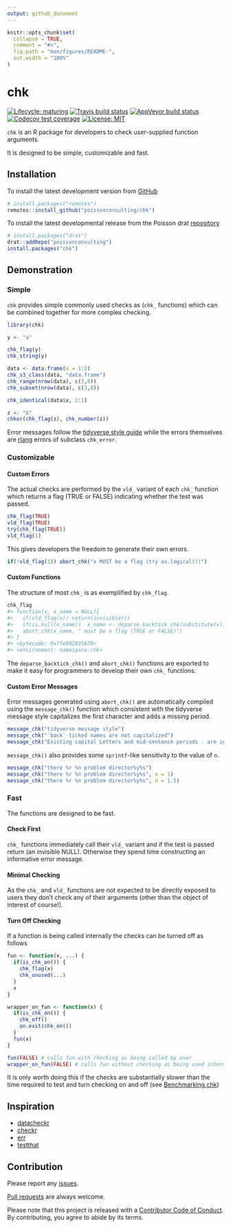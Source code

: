 ```yaml
---
output: github_document
---
```


<!-- README.md is generated from README.Rmd. Please edit that file -->

```r
knitr::opts_chunk$set(
  collapse = TRUE,
  comment = "#>",
  fig.path = "man/figures/README-",
  out.width = "100%"
)
```

# chk

<!-- badges: start -->
[![Lifecycle: maturing](https://img.shields.io/badge/lifecycle-maturing-blue.svg)](https://www.tidyverse.org/lifecycle/#maturing)
[![Travis build status](https://travis-ci.com/poissonconsulting/chk.svg?branch=master)](https://travis-ci.com/poissonconsulting/chk)
[![AppVeyor build status](https://ci.appveyor.com/api/projects/status/github/poissonconsulting/chk?branch=master&svg=true)](https://ci.appveyor.com/project/poissonconsulting/chk)
[![Codecov test coverage](https://codecov.io/gh/poissonconsulting/chk/branch/master/graph/badge.svg)](https://codecov.io/gh/poissonconsulting/chk?branch=master)
[![License: MIT](https://img.shields.io/badge/License-MIT-green.svg)](https://opensource.org/licenses/MIT)
<!-- [![Tinyverse status](https://tinyverse.netlify.com/badge/chk)](https://CRAN.R-project.org/package=chk) -->
<!-- [![CRAN status](https://www.r-pkg.org/badges/version/chk)](https://cran.r-project.org/package=chk) -->
<!-- ![CRAN downloads](https://cranlogs.r-pkg.org/badges/chk) -->
<!-- badges: end -->

`chk` is an R package for developers to check user-supplied function arguments.

It is designed to be simple, customizable and fast.

## Installation

To install the latest development version from [GitHub](https://github.com/poissonconsulting/chk)
```r
# install.packages("remotes")
remotes::install_github("poissonconsulting/chk")
```

To install the latest developmental release from the Poisson drat [repository](https://github.com/poissonconsulting/drat)
```r
# install.packages("drat")
drat::addRepo("poissonconsulting")
install.packages("chk")
```

## Demonstration

### Simple

`chk` provides simple commonly used checks as (`chk_` functions) which can be combined together for more complex checking.

```r
library(chk)

y <- "a"

chk_flag(y)
chk_string(y)

data <- data.frame(x = 1:2)
chk_s3_class(data, "data.frame")
chk_range(nrow(data), c(3,8))
chk_subset(nrow(data), c(3,8))

chk_identical(data$x, 2:1)

z <- "b"
chkor(chk_flag(z), chk_number(z))
```

Error messages follow the [tidyverse style guide](https://style.tidyverse.org/error-messages.html) while the errors themselves are [rlang](https://rlang.r-lib.org/reference/abort.html) errors of subclass `chk_error`.

### Customizable

#### Custom Errors

The actual checks are performed by the `vld_` variant of each `chk_` function which returns a flag (TRUE or FALSE) indicating whether the test was passed.

```r
chk_flag(TRUE)
vld_flag(TRUE)
try(chk_flag(TRUE))
vld_flag(1)
```

This gives developers the freedom to generate their own errors.

```r
if(!vld_flag(1)) abort_chk("x MUST be a flag (try as.logical())")
```

#### Custom Functions

The structure of most `chk_` is as exemplified by `chk_flag`.

``` r
chk_flag
#> function(x, x_name = NULL){
#>   if(vld_flag(x)) return(invisible())
#>   if(is.null(x_name))  x_name <- deparse_backtick_chk(substitute(x))
#>   abort_chk(x_name, " must be a flag (TRUE or FALSE)")
#> }
#> <bytecode: 0x7fe802835670>
#> <environment: namespace:chk>
```

The `deparse_backtick_chk()` and `abort_chk()` functions are exported to make it easy for programmers to develop their own `chk_` functions.

#### Custom Error Messages

Error messages generated using `abort_chk()` are automatically compiled using the `message_chk()` function which consistent with the tidyverse message style capitalizes the first character and adds a missing period.

```r
message_chk("tidyverse message style")
message_chk("`back` ticked names are not capitalized")
message_chk("Existing capital Letters and mid-sentence periods . are ignored.")
```

`message_chk()` also provides some `sprintf`-like sensitivity to the value of `n`.

```r
message_chk("there %r %n problem director%y%s")
message_chk("there %r %n problem director%y%s", n = 1)
message_chk("there %r %n problem director%y%s", n = 1.5)
```

### Fast

The functions are designed to be fast.

#### Check First

`chk_` functions immediately call their `vld_` variant and if the test is passed return (an invisible NULL). 
Otherwise they spend time constructing an informative error message.

#### Minimal Checking

As the `chk_` and `vld_` functions are not expected to be directly exposed to users they don't check any of their arguments (other than the object of interest of course!).

#### Turn Off Checking

If a function is being called internally the checks can be turned off as follows
```r
fun <- function(x, ...) {
  if(is_chk_on()) {
    chk_flag(x)
    chk_unused(...)
  }
  x
}

wrapper_on_fun <- function(x) {
  if(is_chk_on()) {
    chk_off()
    on.exit(chk_on())
  }
  fun(x)
}

fun(FALSE) # calls fun with checking as being called by user
wrapper_on_fun(FALSE) # calls fun without checking as being used internally
```

It is only worth doing this if the checks are substantially slower
than the time required to test and turn checking on and off (see [Benchmarking chk]( https://poissonconsulting.github.io/chk/articles/benchmarking-chk.html))

## Inspiration

- [datacheckr](https://github.com/poissonconsulting/datacheckr/)
- [checkr](https://github.com/poissonconsulting/checkr/)
- [err](https://github.com/poissonconsulting/err/)
- [testthat](https://github.com/r-lib/testthat/)

## Contribution

Please report any [issues](https://github.com/poissonconsulting/chk/issues).

[Pull requests](https://github.com/poissonconsulting/chk/pulls) are always welcome.

Please note that this project is released with a [Contributor Code of Conduct](https://github.com/poissonconsulting/chk/blob/master/CODE_OF_CONDUCT.md).
By contributing, you agree to abide by its terms.
